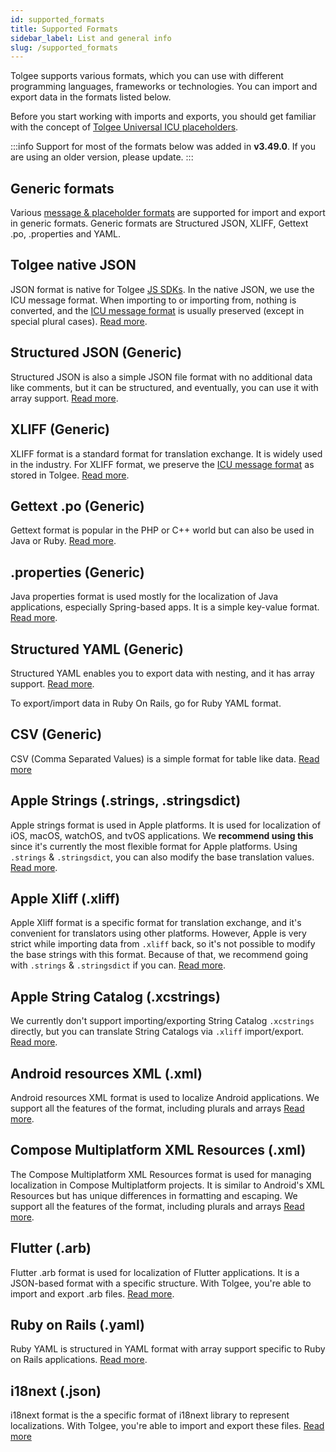 ```yaml
---
id: supported_formats
title: Supported Formats
sidebar_label: List and general info
slug: /supported_formats
---
```


Tolgee supports various formats, which you can use with different programming languages, frameworks or technologies.
You can import and export data in the formats listed below.

Before you start working with imports and exports, you should get familiar with the concept of [Tolgee Universal ICU placeholders](/platform/translation_process/tolgee_universal_icu_placeholders).

:::info
Support for most of the formats below was added in **v3.49.0**. If you are using an older version, please update.
:::

## Generic formats

Various [message & placeholder formats](message_placeholder_format.mdx)
are supported for import and export in generic formats. Generic formats are Structured JSON, XLIFF, Gettext .po,
.properties and YAML.

## Tolgee native JSON

JSON format is native for Tolgee [JS SDKs](/js-sdk). In the native JSON, we use the ICU message format. When importing to or importing
from, nothing is converted, and the [ICU message format](/platform/translation_process/icu_message_format)
is usually preserved (except in special plural cases). [Read more](./native_json.mdx).

## Structured JSON (Generic)

Structured JSON is also a simple JSON file format with no additional data like comments, but it can be structured,
and eventually, you can use it with array support. [Read more](./structured_json.mdx).

## XLIFF (Generic)

XLIFF format is a standard format for translation exchange. It is widely used in the industry. For XLIFF format,
we preserve the [ICU message format](/platform/translation_process/icu_message_format)
as stored in Tolgee. [Read more](xliff.mdx).

## Gettext .po (Generic)

Gettext format is popular in the PHP or C++ world but can also be used in Java or Ruby. [Read more](po.mdx).

## .properties (Generic)

Java properties format is used mostly for the localization of Java applications, especially Spring-based apps.
It is a simple key-value format.
[Read more](properties.mdx).

## Structured YAML (Generic)
Structured YAML enables you to export data with nesting, and it has array support. [Read more](structured_yaml.mdx).

To export/import data in Ruby On Rails, go for Ruby YAML format.

## CSV (Generic)

CSV (Comma Separated Values) is a simple format for table like data.
[Read more](csv.mdx)

## Apple Strings (.strings, .stringsdict)

Apple strings format is used in Apple platforms. It is used for localization of iOS, macOS, watchOS, and tvOS applications.
We **recommend using this** since it's currently the most flexible format for Apple platforms. Using `.strings` &
`.stringsdict`, you can also modify the base translation values. [Read more](apple_strings.mdx).

## Apple Xliff (.xliff)

Apple Xliff format is a specific format for translation exchange, and it's convenient for translators using other platforms.
However, Apple is very strict while importing data from `.xliff` back, so it's not possible to modify the base strings
with this format. Because of that, we recommend going with `.strings` & `.stringsdict` if you can. [Read more](apple_xliff.mdx).

## Apple String Catalog (.xcstrings)

We currently don't support importing/exporting String Catalog `.xcstrings` directly, but you can translate String Catalogs via
`.xliff` import/export. [Read more](apple_xliff.mdx).

## Android resources XML (.xml)

Android resources XML format is used to localize Android applications.
We support all the features of the format, including plurals and arrays [Read more](android_xml.mdx).

## Compose Multiplatform XML Resources (.xml)

The Compose Multiplatform XML Resources format is used for managing localization in Compose Multiplatform projects.
It is similar to Android's XML Resources but has unique differences in formatting and escaping.
We support all the features of the format, including plurals and arrays [Read more](compose_multiplatform_xml.mdx).

## Flutter (.arb)

Flutter .arb format is used for localization of Flutter applications. It is a JSON-based format with a specific structure.
With Tolgee, you're able to import and export .arb files. [Read more](flutter_arb.mdx).

## Ruby on Rails (.yaml)
Ruby YAML is structured in YAML format with array support specific to Ruby on Rails applications.
[Read more](ruby_yaml.mdx).

## i18next (.json)

i18next format is the a specific format of i18next library to represent localizations. With Tolgee, you're able to import and export these files. [Read more](i18next_json.mdx)
